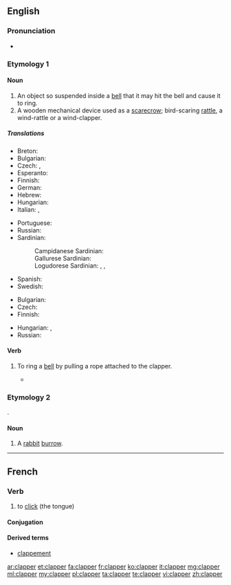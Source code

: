 ==English==

===Pronunciation===
* {{rhymes|æpə(r)}}

===Etymology 1===
{{suffix|clap|er}}

====Noun====
{{en-noun}}

# An object so suspended inside a [[bell]] that it may hit the bell and cause it to ring.
# A wooden mechanical device used as a [[scarecrow]]; bird-scaring [[rattle]], a wind-rattle or a wind-clapper.

=====Translations=====
{{trans-top|the tongue of a bell}}
* Breton: {{t+|br|bazhoulenn|f}}
* Bulgarian: {{t+|bg|език|m|tr=ezík}}
* Czech: {{t-|cs|srdce zvonu}}, {{t+|cs|srdce}}
* Esperanto: {{t-|eo|koro}}
* Finnish: {{t+|fi|kieli}}
* German: {{t+|de|Klöppel|m}}
* Hebrew: {{t+|he|ענבל|m|tr=inbal}}
* Hungarian: {{t-|hu|harangnyelv}}
* Italian: {{t+|it|battaglio}}, {{t|it|batacchio|m}}
{{trans-mid}}
* Portuguese: {{t|pt|badalo|m}}
* Russian: {{t+|ru|язык|m|tr=jazýk}} {{qualifier|ко́локола}}
* Sardinian:
*: Campidanese Sardinian: {{tø|sro|tratallu}}
*: Gallurese Sardinian: {{tø|sdn|battaddólu}}
*: Logudorese Sardinian: {{tø|src|battazu}}, {{tø|src|piròne}}, {{tø|src|limbèddu}}
* Spanish: {{t+|es|badajo|m}}
* Swedish: {{t-|sv|kläpp|c}}
{{trans-bottom}}

{{trans-top|rattle}}
* Bulgarian: {{t+|bg|кречетало|n|tr=krečetalo}}
* Czech: {{t-|cs|řehtačka|f}}
* Finnish: {{t-|fi|räikkä}}
{{trans-mid}}
* Hungarian: {{t-|hu|kereplő}}, {{t-|hu|szélkelep}}
* Russian: {{t+|ru|трещотка|f|tr=treščótka}}
{{trans-bottom}}

====Verb====
{{en-verb}}

# {{transitive}} To ring a [[bell]] by pulling a rope attached to the clapper.
#* {{quote-book|title=A rudimentary treatise on clocks and watches and bells|author=Baron Edmund Beckett Grimthorpe|year=1903|passage=It is still necessary to warn clergymen against allowing the lazy and pernicious practice of ''''clappering''',' ''i.e.'' tying the bell-rope to the clapper, and pulling it instead of the bell.}}

===Etymology 2===
{{etyl|fr}} {{term|clapier|lang=fr}}.

====Noun====
{{en-noun}}

# {{obsolete}} A [[rabbit]] [[burrow]].

{{Webster 1913}}

----

==French==

===Verb===
{{fr-verb}}

# to [[click]] (the tongue)

====Conjugation====
{{fr-conj-er|clapp|avoir}}

====Derived terms====
* [[clappement]]

[[ar:clapper]]
[[et:clapper]]
[[fa:clapper]]
[[fr:clapper]]
[[ko:clapper]]
[[it:clapper]]
[[mg:clapper]]
[[ml:clapper]]
[[my:clapper]]
[[pl:clapper]]
[[ta:clapper]]
[[te:clapper]]
[[vi:clapper]]
[[zh:clapper]]